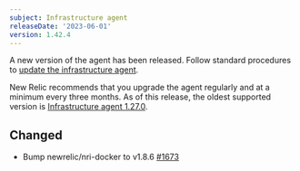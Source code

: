 ```yaml
---
subject: Infrastructure agent
releaseDate: '2023-06-01'
version: 1.42.4
---
```


A new version of the agent has been released. Follow standard procedures to [update the infrastructure agent](/docs/infrastructure/install-configure-manage-infrastructure/update-or-uninstall/update-infrastructure-agent).

New Relic recommends that you upgrade the agent regularly and at a minimum every three months. As of this release, the oldest supported version is [Infrastructure agent 1.27.0](/docs/release-notes/infrastructure-release-notes/infrastructure-agent-release-notes/new-relic-infrastructure-agent-1270/).

## Changed
* Bump newrelic/nri-docker to v1.8.6 [#1673](https://github.com/newrelic/infrastructure-agent/pull/1673)
